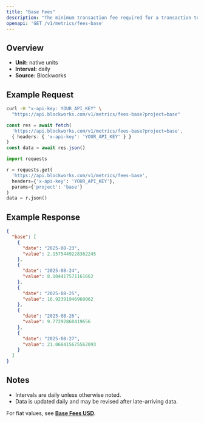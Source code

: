 ```yaml
---
title: "Base Fees"
description: "The minimum transaction fee required for a transaction to be included in a block"
openapi: 'GET /v1/metrics/fees-base'
---
```


## Overview

- **Unit:** native units
- **Interval:** daily
- **Source:** Blockworks

## Example Request

<CodeGroup>

```bash cURL
curl -H "x-api-key: YOUR_API_KEY" \
  "https://api.blockworks.com/v1/metrics/fees-base?project=base"
```

```typescript TypeScript
const res = await fetch(
  'https://api.blockworks.com/v1/metrics/fees-base?project=base',
  { headers: { 'x-api-key': 'YOUR_API_KEY' } }
)
const data = await res.json()
```

```python Python
import requests

r = requests.get(
  'https://api.blockworks.com/v1/metrics/fees-base',
  headers={'x-api-key': 'YOUR_API_KEY'},
  params={'project': 'base'}
)
data = r.json()
```

</CodeGroup>

## Example Response

```json
{
  "base": [
    {
      "date": "2025-08-23",
      "value": 2.1575449228362245
    },
    {
      "date": "2025-08-24",
      "value": 8.104417571161662
    },
    {
      "date": "2025-08-25",
      "value": 16.92391946960062
    },
    {
      "date": "2025-08-26",
      "value": 9.77292860419656
    },
    {
      "date": "2025-08-27",
      "value": 21.068415675562093
    }
  ]
}
```

## Notes
- Intervals are daily unless otherwise noted.
- Data is updated daily and may be revised after late-arriving data.


<Note>For fiat values, see **[Base Fees USD](./fees-base-usd)**.</Note>